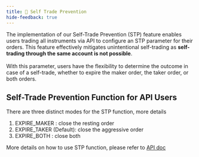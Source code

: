 ```yaml
---
title: 🛑 Self Trade Prevention
hide-feedback: true
---
```

The implementation of our Self-Trade Prevention (STP) feature enables users trading all instruments via API to configure an STP parameter for their orders. This feature effectively mitigates unintentional self-trading as **self-trading through the same account is not possible**. \
\
With this parameter, users have the flexibility to determine the outcome in case of a self-trade, whether to expire the maker order, the taker order, or both orders.

## Self-Trade Prevention Function for API Users

There are three distinct modes for the STP function, more details

1. EXPIRE\_MAKER : close the resting order
2. EXPIRE\_TAKER (Default): close the aggressive order
3. EXPIRE\_BOTH : close both

More details on how to use STP function, please refer to [API doc](https://docs.api.testnet.paradex.trade/#get-open-orders)
